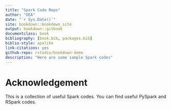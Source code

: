 ```yaml
--- 
title: "Spark Code Repo"
author: "DEA"
date: "`r Sys.Date()`"
site: bookdown::bookdown_site
output: bookdown::gitbook
documentclass: book
bibliography: [book.bib, packages.bib]
biblio-style: apalike
link-citations: yes
github-repo: rstudio/bookdown-demo
description: "Here are some sample Spark codes"
---
```

<style> 
body {text-align: justify}
</style>

# Acknowledgement {-}

<div class="boxy">
This is a collection of useful Spark codes. You can find useful PySpark and RSpark codes.
</div>
